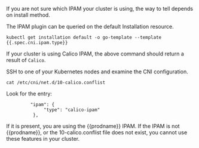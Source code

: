 
If you are not sure which IPAM your cluster is using, the way to tell depends on install method.

<Tabs>
<TabItem label="Operator" value="Operator-0">

The IPAM plugin can be queried on the default Installation resource.


```
kubectl get installation default -o go-template --template {{.spec.cni.ipam.type}}
```


If your cluster is using Calico IPAM, the above command should return a result of `Calico`.


</TabItem>
<TabItem label="Manifest" value="Manifest-1">

SSH to one of your Kubernetes nodes and examine the CNI configuration.

```
cat /etc/cni/net.d/10-calico.conflist
```

Look for the entry:

```
         "ipam": {
              "type": "calico-ipam"
          },
```

If it is present, you are using the {{prodname}} IPAM. If the IPAM is not {{prodname}}, or the 10-calico.conflist file does not exist, you cannot use these features in your cluster.


</TabItem>
</Tabs>
